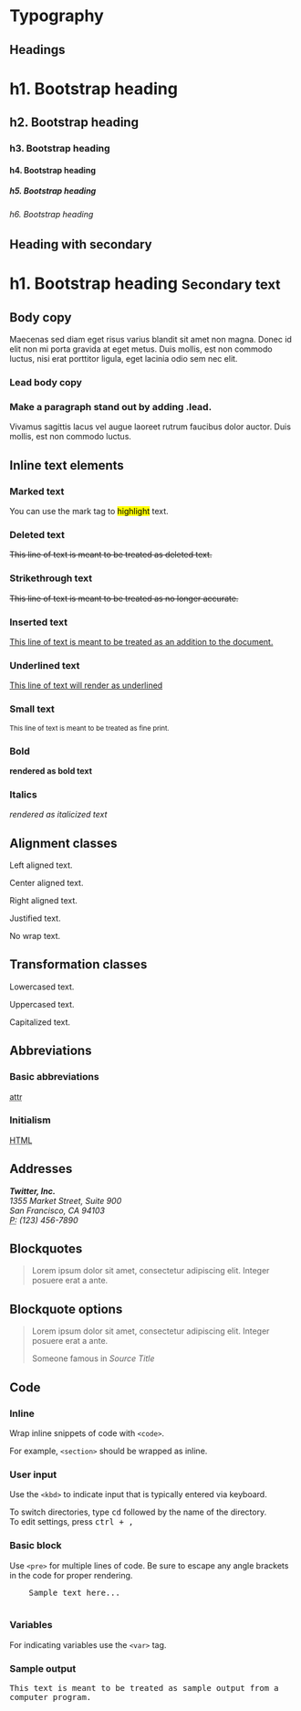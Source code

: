 

<!-- TODO: move this to a better place. Not sure yet!! -->
<PlayGroundCustomProps />

# Typography

## Headings

<Playground>
  <h1>
    h1. Bootstrap heading
  </h1>

  <h2>
    h2. Bootstrap heading
  </h2>

  <h3>
    h3. Bootstrap heading
  </h3>

  <h4>
    h4. Bootstrap heading
  </h4>

  <h5>
    h5. Bootstrap heading
  </h5>

  <h6>
    h6. Bootstrap heading
  </h6>
</Playground>

## Heading with secondary

<Playground>
  <h1>
    h1. Bootstrap heading <small>Secondary text</small>
  </h1>
</Playground>

## Body copy

<Playground>
  <p>
    Maecenas sed diam eget risus varius blandit sit amet non magna. Donec id elit non mi porta gravida at eget metus. Duis mollis, est non commodo luctus, nisi erat porttitor ligula, eget lacinia odio sem nec elit.
  </p>
</Playground>

### Lead body copy
### Make a paragraph stand out by adding .lead.

<Playground>

  <p className="lead">
    Vivamus sagittis lacus vel augue laoreet rutrum faucibus dolor auctor. Duis mollis, est non commodo luctus.
  </p>

</Playground>

## Inline text elements

### Marked text

<Playground>
  <p>
    You can use the mark tag to <mark>highlight</mark> text.
  </p>
</Playground>

### Deleted text

<Playground>
  <p>
    <del>This line of text is meant to be treated as deleted text.</del>
  </p>
</Playground>

### Strikethrough text

<Playground>
  <p>
    <s>This line of text is meant to be treated as no longer accurate.</s>
  </p>
</Playground>

### Inserted text

<Playground>
  <p>
    <ins>This line of text is meant to be treated as an addition to the document.</ins>
  </p>
</Playground>

### Underlined text

<Playground>
  <p>
    <u>This line of text will render as underlined</u>
  </p>
</Playground>

### Small text

<Playground>
  <p>
    <small>This line of text is meant to be treated as fine print.</small>
  </p>
</Playground>

### Bold

<Playground>
  <p>
    <strong>rendered as bold text</strong>
  </p>
</Playground>

### Italics

<Playground>
  <p>
    <em>rendered as italicized text</em>
  </p>
</Playground>

## Alignment classes

<Playground>
  <p className="text-left">
    Left aligned text.
  </p>

  <p className="text-center">
    Center aligned text.
  </p>

  <p className="text-right">
    Right aligned text.
  </p>

  <p className="text-justify">
    Justified text.
  </p>

  <p className="text-nowrap">
    No wrap text.
  </p>
</Playground>

## Transformation classes

<Playground>
  <p className="text-lowercase">
    Lowercased text.
  </p>

  <p className="text-uppercase">
    Uppercased text.
  </p>

  <p className="text-capitalize">
    Capitalized text.
  </p>
</Playground>

## Abbreviations

### Basic abbreviations

<Playground>
  <abbr title="attribute">attr</abbr>
</Playground>

### Initialism

<Playground>
  <abbr title="HyperText Markup Language" className="initialism">HTML</abbr>
</Playground>

## Addresses

<Playground>
  <address>
    <strong>Twitter, Inc.</strong>
    <br />
    1355 Market Street, Suite 900
    <br />
    San Francisco, CA 94103
    <br />
    <abbr title="Phone">P:</abbr> (123) 456-7890
  </address>
</Playground>

## Blockquotes

<Playground>
  <blockquote>
    <p>
      Lorem ipsum dolor sit amet, consectetur adipiscing elit. Integer posuere erat a ante.
    </p>
  </blockquote>
</Playground>

## Blockquote options

<Playground>
  <blockquote>
    <p>
      Lorem ipsum dolor sit amet, consectetur adipiscing elit. Integer posuere erat a ante.
    </p>
    <footer>
      Someone famous in <cite title="Source Title">Source Title</cite>
    </footer>
  </blockquote>
</Playground>

## Code

### Inline

<Playground>
  <p>
    Wrap inline snippets of code with <code>&lt;code&gt;</code>.
  </p>

  <p>
    For example, <code>&lt;section&gt;</code> should be wrapped as inline.
  </p>
</Playground>

### User input

<Playground>
  <p>
    Use the <code>&lt;kbd&gt;</code> to indicate input that is typically entered via keyboard.
  </p>

  <p>
    To switch directories, type <kbd>cd</kbd> followed by the name of the directory.
    <br />
    To edit settings, press <kbd><kbd>ctrl</kbd> + <kbd>,</kbd></kbd>
  </p>
</Playground>

### Basic block

<Playground>
  <p>
    Use <code>&lt;pre&gt;</code> for multiple lines of code. Be sure to escape any angle brackets in the code for proper rendering.
  </p>

  <pre>
    Sample text here...
  </pre>
</Playground>

### Variables

<Playground>
  <p>
    For indicating variables use the <code>&lt;var&gt;</code> tag.
  </p>
</Playground>

### Sample output

<Playground>
  <samp>
    This text is meant to be treated as sample output from a computer program.
  </samp>
</Playground>
